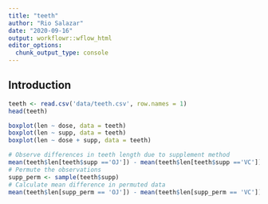 ```yaml
---
title: "teeth"
author: "Rio Salazar"
date: "2020-09-16"
output: workflowr::wflow_html
editor_options:
  chunk_output_type: console
---
```


## Introduction

```r
teeth <- read.csv('data/teeth.csv', row.names = 1)
head(teeth)
```

```r
boxplot(len ~ dose, data = teeth)
boxplot(len ~ supp, data = teeth)
boxplot(len ~ dose + supp, data = teeth)
```

```r
# Observe differences in teeth length due to supplement method
mean(teeth$len[teeth$supp =='OJ']) - mean(teeth$len[teeth$supp =='VC'])
# Permute the observations
supp_perm <- sample(teeth$supp)
# Calculate mean difference in permuted data
mean(teeth$len[supp_perm == 'OJ']) - mean(teeth$len[supp_perm == 'VC'])
```

